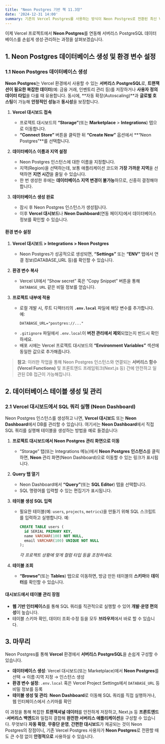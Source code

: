 ```yaml
---
title: "Neon Postgres 기반 책 11.3장"
date: '2024-12-31 14:00'
summary: 기존의 Vercel Postgres를 사용하는 방식이 Neon Postgres로 전환된 최신 Vercel 환경을 기준으로 재작성한 내용입니다. 
---
```


이제 Vercel 프로젝트에서 **Neon Postgres**를 연동해 서버리스 PostgreSQL 데이터베이스를 손쉽게 생성·관리하는 과정을 살펴보겠습니다.

## 1. Neon Postgres 데이터베이스 생성 및 환경 변수 설정

### 1.1 Neon Postgres 데이터베이스 생성

**Neon Postgres**는 Vercel 환경에서 사용할 수 있는 **서버리스 PostgreSQL**로, **트랜잭션이 필요한 복잡한 데이터**(예: 금융 거래, 인벤토리 관리 등)를 저장하거나 **사용자 정의 데이터 타입**을 다룰 때 유용합니다. 동시에, **자동 확장(Autoscaling)**과 **글로벌 호스팅**이 가능해 **안정적인 성능**과 **동시성**을 보장합니다.

1. **Vercel 대시보드 접속**  
   - 프로젝트 대시보드의 **“Storage”**(또는 **Marketplace** > **Integrations**) 탭으로 이동합니다.  
   - **“Connect Store”** 버튼을 클릭한 뒤 **“Create New”** 옵션에서 **“Neon Postgres”**를 선택합니다.

2. **데이터베이스 이름과 지역 설정**  
   - Neon Postgres 인스턴스에 대한 이름을 지정합니다.  
   - 지역(Region)을 선택하는데, 보통 애플리케이션 코드와 **가장 가까운 지역**을 선택하면 **지연 시간**을 줄일 수 있습니다.  
   - 한 번 생성한 후에는 **데이터베이스 지역 변경이 불가능**하므로, 신중히 결정해야 합니다.

3. **데이터베이스 생성 완료**  
   - 잠시 후 Neon Postgres 인스턴스가 생성됩니다.  
   - 이후 **Vercel 대시보드**나 **Neon Dashboard**(연동 페이지)에서 데이터베이스 정보를 확인할 수 있습니다.

#### 환경 변수 설정

1. **Vercel 대시보드 > Integrations > Neon Postgres**  
   - Neon Postgres가 성공적으로 생성되면, **“Settings”** 또는 **“ENV”** 탭에서 연결 정보(DATABASE_URL 등)를 확인할 수 있습니다.

2. **환경 변수 복사**  
   - Vercel UI에서 “Show secret” 혹은 “Copy Snippet” 버튼을 통해 `DATABASE_URL` 같은 비밀 정보를 얻습니다.

3. **프로젝트 내부에 적용**  
   - 로컬 개발 시, 루트 디렉터리의 **`.env.local`** 파일에 해당 변수를 추가합니다. 예:  
     ```plaintext
     DATABASE_URL="postgres://..."
     ```
   - `.gitignore` 파일에서 `.env.local`이 **버전 관리에서 제외**되었는지 반드시 확인하세요.  
   - 배포 시에는 Vercel 프로젝트 대시보드의 **“Environment Variables”** 섹션에 동일한 값으로 추가해줍니다.

> **참고**: 이러한 작업을 통해 Neon Postgres 인스턴스와 연결되는 **서버리스 함수(Vercel Functions)** 및 프론트엔드 프레임워크(Next.js 등) 간에 안전하고 일관된 DB 접근이 가능해집니다.

## 2. 데이터베이스 테이블 생성 및 관리

### 2.1 Vercel 대시보드에서 SQL 쿼리 실행 (Neon Dashboard)

Neon Postgres 인스턴스를 생성하고 나면, **Vercel 대시보드** 또는 **Neon Dashboard**에서 DB를 관리할 수 있습니다. 여기서는 **Neon Dashboard**에서 직접 SQL 쿼리를 실행해 테이블을 생성하는 방법을 예로 들겠습니다:

1. **프로젝트 대시보드에서 Neon Postgres 관리 화면으로 이동**  
   - “Storage” 탭(또는 Integrations 메뉴)에서 **Neon Postgres 인스턴스**를 클릭하면, **Neon** 관리 화면(Neon Dashboard)으로 이동할 수 있는 링크가 표시됩니다.

2. **Query 탭 열기**  
   - Neon Dashboard에서 **“Query”**(또는 **SQL Editor**) 탭을 선택합니다.  
   - SQL 명령어를 입력할 수 있는 편집기가 표시됩니다.

3. **테이블 생성 SQL 입력**  
   - 필요한 테이블(예: `users`, `projects`, `metrics`)을 만들기 위해 SQL 스크립트를 입력하고 실행합니다. 예:  
     ```sql
     CREATE TABLE users (
       id SERIAL PRIMARY KEY,
       name VARCHAR(100) NOT NULL,
       email VARCHAR(100) UNIQUE NOT NULL
     );
     ```
     *각 프로젝트 상황에 맞게 컬럼 타입 등을 조정하세요.*

4. **테이블 조회**  
   - **“Browse”**(또는 **Tables**) 탭으로 이동하면, 방금 만든 테이블의 **스키마**와 **데이터**를 확인할 수 있습니다.

#### 대시보드에서 테이블 관리 장점
- **웹 기반 인터페이스**를 통해 SQL 쿼리를 직관적으로 실행할 수 있어 **개발·운영 편의성**이 높습니다.  
- 테이블 스키마 확인, 데이터 조회·수정 등을 모두 **브라우저**에서 바로 할 수 있습니다.


## 3. 마무리

Neon Postgres를 통해 **Vercel** 환경에서 **서버리스 PostgreSQL**을 손쉽게 구성할 수 있습니다.  
- **데이터베이스 생성**: Vercel 대시보드(또는 Marketplace)에서 **Neon Postgres**를 선택 → 이름·지역 지정 → 인스턴스 생성  
- **환경 변수 설정**: `.env.local` 혹은 Vercel Project Settings에서 `DATABASE_URL` 등 비밀 정보를 등록  
- **테이블 생성 및 관리**: **Neon Dashboard**로 이동해 SQL 쿼리를 직접 실행하거나, 웹 인터페이스에서 스키마를 확인

이 과정을 통해 복잡한 **트랜잭셔널 데이터**를 안전하게 저장하고, Next.js 등 **프론트엔드·서버리스 백엔드**와 밀접히 결합해 **완전한 서버리스 애플리케이션**을 구성할 수 있습니다. 무엇보다 **자동 확장**, **무중단 운영**, **간편한 대시보드**가 제공되는 것이 Neon Postgres의 장점이니, 기존 Vercel Postgres 사용자가 **Neon Postgres**로 전환할 때도 큰 수정 없이 **안정적으로** 사용하실 수 있습니다.
